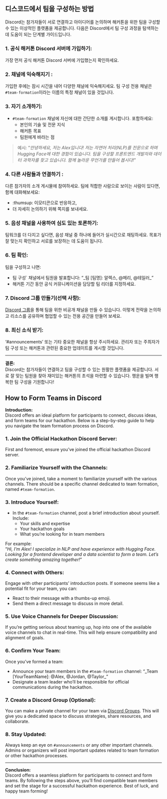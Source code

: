 ::: {.content-visible when-profile="korean"}
## **디스코드에서 팀을 구성하는 방법** 
Discord는 참가자들이 서로 연결하고 아이디어를 논의하며 해커톤을 위한 팀을 구성할 수 있는 이상적인 플랫폼을 제공합니다. 다음은 Discord에서 팀 구성 과정을 탐색하는 데 도움이 되는 단계별 가이드입니다.

### **1. 공식 해커톤 Discord 서버에 가입하기:**  
가장 먼저 공식 해커톤 Discord 서버에 가입했는지 확인하세요.

### **2. 채널에 익숙해지기 :**  
가입한 후에는 잠시 시간을 내어 다양한 채널에 익숙해지세요. 팀 구성 전용 채널은 `#team-formation`이라는 이름의 특정 채널이 있을 것입니다.

### **3. 자기 소개하기:**
- `#team-formation` 채널에 자신에 대한 간단한 소개를 게시합니다. 포함하세요:
   - 본인의 기술 및 전문 지식
   - 해커톤 목표
   - 팀원에게 바라는 점

>예시: "_안녕하세요, 저는 Alex입니다! 저는 자연어 처리(NLP)를 전문으로 하며 Hugging Face에 대한 경험이 있습니다. 팀을 구성할 프론트엔드 개발자와 데이터 과학자를 찾고 있습니다. 함께 놀라운 무언가를 만들어 봅시다!_"

### **4. 다른 사람들과 연결하기 :**  
다른 참가자의 소개 게시물에 참여하세요. 팀에 적합한 사람으로 보이는 사람이 있다면, 함께 대화해보세요:

- :thumsup: 이모티콘으로 반응하고,
- 더 자세히 논의하기 위해 쪽지를 보내세요.

### **5. 음성 채널을 사용하여 심도 있는 토론하기:**  
팀워크를 더 다지고 싶다면, 음성 채널 중 하나에 들어가 실시간으로 채팅하세요. 목표가 잘 맞는지 확인하고 서로를 보장하는 데 도움이 됩니다.

### **6. 팀 확인: **  
팀을 구성하고 나면:

- 팀 구성` 채널에서 팀원을 발표합니다: "_팀 [팀명]: 알렉스, @메리, @테일러_"
- 해커톤 기간 동안 공식 커뮤니케이션을 담당할 팀 리더를 지정하세요.

### **7. Discord 그룹 만들기(선택 사항):**  
[Discord 그룹](https://www.alphr.com/create-groups-discord/)을 통해 팀을 위한 비공개 채널을 만들 수 있습니다. 이렇게 전략을 논의하고 리소스를 공유하며 협업할 수 있는 전용 공간을 만들어 보세요.

### **8. 최신 소식 받기:**  
'#announcements' 또는 기타 중요한 채널을 항상 주시하세요. 관리자 또는 주최자가 팀 구성 또는 해커톤과 관련된 중요한 업데이트를 게시할 것입니다.

---

**결론:**  
Discord는 참가자들이 연결하고 팀을 구성할 수 있는 원활한 플랫폼을 제공합니다. 서로 잘 맞는 팀원을 찾아 재미있는 해커톤의 초석을 마련할 수 있습니다. 행운을 빌며 행복한 팀 구성을 기원합니다!
:::
::: {.content-visible when-profile="english"}
## **How to Form Teams in Discord**

**Introduction:**  
Discord offers an ideal platform for participants to connect, discuss ideas, and form teams for our hackathon. Below is a step-by-step guide to help you navigate the team formation process on Discord.

### **1. Join the Official Hackathon Discord Server:**  
First and foremost, ensure you've joined the official hackathon Discord server.

### **2. Familiarize Yourself with the Channels:**  
Once you've joined, take a moment to familiarize yourself with the various channels. There should be a specific channel dedicated to team formation, named `#team-formation`.

### **3. Introduce Yourself:**
- In the `#team-formation` channel, post a brief introduction about yourself. Include:
   - Your skills and expertise
   - Your hackathon goals
   - What you're looking for in team members

For example:  
"_Hi, I'm Alex! I specialize in NLP and have experience with Hugging Face. Looking for a frontend developer and a data scientist to form a team. Let's create something amazing together!_"

### **4. Connect with Others:**  
Engage with other participants' introduction posts. If someone seems like a potential fit for your team, you can:

- React to their message with a thumbs-up emoji.
- Send them a direct message to discuss in more detail.

### **5. Use Voice Channels for Deeper Discussion:**  
If you're getting serious about teaming up, hop into one of the available voice channels to chat in real-time. This will help ensure compatibility and alignment of goals.

### **6. Confirm Your Team:**  
Once you've formed a team:

- Announce your team members in the `#team-formation` channel: "_Team [YourTeamName]: @Alex, @Jordan, @Taylor_"
- Designate a team leader who'll be responsible for official communications during the hackathon.

### **7. Create a Discord Group (Optional):**  
You can make a private channel for your team via [Discord Groups](https://www.alphr.com/create-groups-discord/). This will give you a dedicated space to discuss strategies, share resources, and collaborate.

### **8. Stay Updated:**  
Always keep an eye on `#announcements` or any other important channels. Admins or organizers will post important updates related to team formation or other hackathon processes.

---

**Conclusion:**  
Discord offers a seamless platform for participants to connect and form teams. By following the steps above, you'll find compatible team members and set the stage for a successful hackathon experience. Best of luck, and happy team forming!
:::